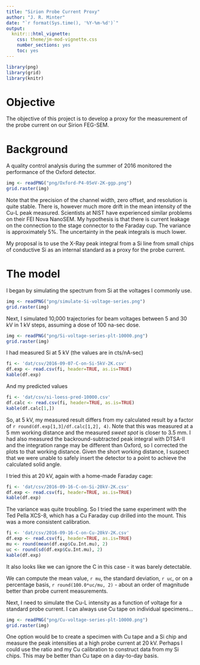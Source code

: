 ```yaml
---
title: "Sirion Probe Current Proxy"
author: "J. R. Minter"
date: "`r format(Sys.time(), '%Y-%m-%d')`"
output:
  knitr:::html_vignette:
    css: theme/jm-mod-vignette.css
    number_sections: yes
    toc: yes
---
```


```r
library(png)
library(grid)
library(knitr)
```

# Objective

The objective of this project is to develop a proxy for the measurement
of the probe current on our Sirion FEG-SEM.

# Background

A quality control analysis during the summer of 2016 monitored the
performance of the Oxford detector.

```r
img <- readPNG("png/Oxford-P4-05eV-2K-ggp.png")
grid.raster(img)
```
Note that the precision of the channel width, zero offset, and resolution
is quite stable. There is, however much more drift in the mean intensity
of the Cu-L peak measured. Scientists at NIST have experienced similar
problems on their FEI Nova NanoSEM. My hypothesis is that there is
current leakage on the connection to the stage connector to the
Faraday cup. The variance is approximately 5%. The uncertainty in the
peak integrals is much lower.

My proposal is to use the X-Ray peak integral from a Si line from small
chips of conductive Si as an internal standard as a proxy for the
probe current.

# The model

I began by simulating the spectrum from Si at the voltages I commonly
use.


```r
img <- readPNG("png/simulate-Si-voltage-series.png")
grid.raster(img)
```

Next, I simulated 10,000 trajectories for beam voltages between 5
and 30 kV in 1 kV steps, assuming a dose of 100 na-sec dose.


```r
img <- readPNG("png/Si-voltage-series-plt-10000.png")
grid.raster(img)
```

I had measured Si at 5 kV (the values are in cts/nA-sec)

```r
fi <- 'dat/csv/2016-09-07-C-on-Si-5kV-2K.csv'
df.exp <- read.csv(fi, header=TRUE, as.is=TRUE)
kable(df.exp)
```

And my predicted values

```r
fi <- 'dat/csv/si-loess-pred-10000.csv'
df.calc <- read.csv(fi, header=TRUE, as.is=TRUE)
kable(df.calc[1,])
```

So, at 5 kV, my measured result differs from my calculated result by
a factor of `r round(df.exp[1,3]/df.calc[1,2], 4)`. Note that this was
measured at a 5 mm working distance and the measured *sweet spot* is closer
to 3.5 mm. I had also measured the backround-subtracted peak integral with
DTSA-II and the integration range may be different than Oxford, so I corrected
the plots to that working distance. Given the short working distance, I suspect
that we were unable to safely insert the detector to a point to achieve the
calculated solid angle.

I tried this at 20 kV, again with a home-made Faraday cage:


```r
fi <- 'dat/csv/2016-09-16-C-on-Si-20kV-2K.csv'
df.exp <- read.csv(fi, header=TRUE, as.is=TRUE)
kable(df.exp)
```

The variance was quite troubling. So I tried the same experiment with
the Ted Pella XCS-8, which has a Cu Faraday cup drilled into the mount.
This was a more consistent calibration.


```r
fi <- 'dat/csv/2016-09-16-C-on-Cu-20kV-2K.csv'
df.exp <- read.csv(fi, header=TRUE, as.is=TRUE)
mu <- round(mean(df.exp$Cu.Int.mu), 2)
uc <- round(sd(df.exp$Cu.Int.mu), 2)
kable(df.exp)
```

It also looks like we can ignore the C in this case - it was barely
detectable.

We can compute the mean value, `r mu`, the standard deviation, `r uc`,
or on a percentage basis, `r round(100.0*uc/mu, 2)` - about an order of
magnitude better than probe current measurements.

Next, I need to simulate the Cu-L intensity as a function of voltage
for a standard probe current. I can always use Cu tape on individual
specimens...


```r
img <- readPNG("png/Cu-voltage-series-plt-10000.png")
grid.raster(img)
```

One option would be to create a specimen with Cu tape and a Si chip and measure
the peak intensities at a high probe current at 20 kV. Perhaps I could use the
ratio and my Cu calibration to construct data from my Si chips. This may be
better than Cu tape on a day-to-day basis.
